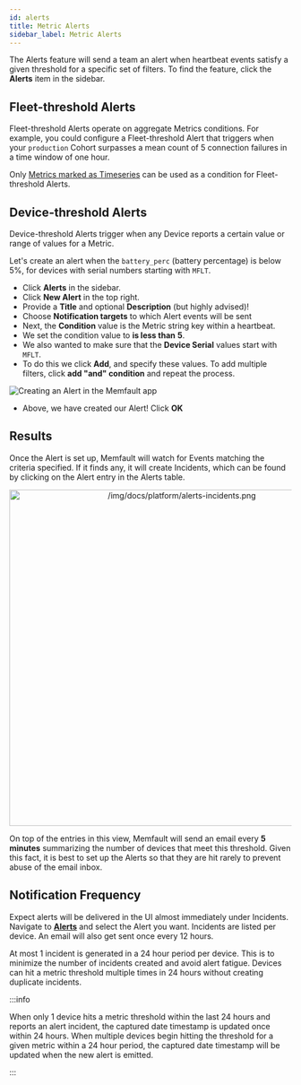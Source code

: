 ```yaml
---
id: alerts
title: Metric Alerts
sidebar_label: Metric Alerts
---
```


The Alerts feature will send a team an alert when heartbeat events satisfy a
given threshold for a specific set of filters. To find the feature, click the
**Alerts** item in the sidebar.

## Fleet-threshold Alerts

Fleet-threshold Alerts operate on aggregate Metrics conditions. For example, you
could configure a Fleet-threshold Alert that triggers when your `production`
Cohort surpasses a mean count of 5 connection failures in a time window of one
hour.

Only [Metrics marked as Timeseries](/docs/platform/metrics#timeseries) can be
used as a condition for Fleet-threshold Alerts.

## Device-threshold Alerts

Device-threshold Alerts trigger when any Device reports a certain value or range
of values for a Metric.

Let's create an alert when the `battery_perc` (battery percentage) is below 5%,
for devices with serial numbers starting with `MFLT`.

- Click **Alerts** in the sidebar.
- Click **New Alert** in the top right.
- Provide a **Title** and optional **Description** (but highly advised)!
- Choose **Notification targets** to which Alert events will be sent
- Next, the **Condition** value is the Metric string key within a heartbeat.
- We set the condition value to **is less than** **5**.
- We also wanted to make sure that the **Device Serial** values start with
  `MFLT`.
- To do this we click **Add**, and specify these values. To add multiple
  filters, click **add "and" condition** and repeat the process.

![Creating an Alert in the Memfault app](/img/docs/platform/alerts-create.png)

- Above, we have created our Alert! Click **OK**

## Results

Once the Alert is set up, Memfault will watch for Events matching the criteria
specified. If it finds any, it will create Incidents, which can be found by
clicking on the Alert entry in the Alerts table.

<p align="center">
  <img
    width="600"
    src="/img/docs/platform/alerts-incidents.png"
    alt="/img/docs/platform/alerts-incidents.png"
  />
</p>

On top of the entries in this view, Memfault will send an email every **5
minutes** summarizing the number of devices that meet this threshold. Given this
fact, it is best to set up the Alerts so that they are hit rarely to prevent
abuse of the email inbox.

## Notification Frequency

Expect alerts will be delivered in the UI almost immediately under Incidents.
Navigate to
[**Alerts**](https://app.memfault.com/organizations/-/projects/-/alerts) and
select the Alert you want. Incidents are listed per device. An email will also
get sent once every 12 hours.

At most 1 incident is generated in a 24 hour period per device. This is to
minimize the number of incidents created and avoid alert fatigue. Devices can
hit a metric threshold multiple times in 24 hours without creating duplicate
incidents.

:::info

When only 1 device hits a metric threshold within the last 24 hours and reports
an alert incident, the captured date timestamp is updated once within 24 hours.
When multiple devices begin hitting the threshold for a given metric within a 24
hour period, the captured date timestamp will be updated when the new alert is
emitted.

:::
